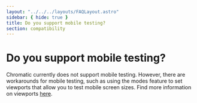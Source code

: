 ```yaml
---
layout: "../../../layouts/FAQLayout.astro"
sidebar: { hide: true }
title: Do you support mobile testing?
section: compatibility
---
```


# Do you support mobile testing?

Chromatic currently does not support mobile testing. However, there are workarounds for mobile testing, such as using the modes feature to set viewports that allow you to test mobile screen sizes. Find more information on viewports [here](/docs/modes).
